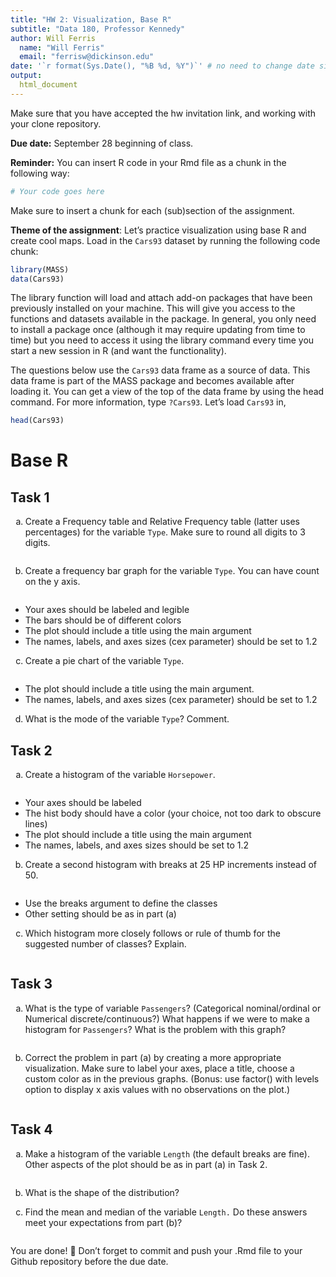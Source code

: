 ```yaml
---
title: "HW 2: Visualization, Base R"
subtitle: "Data 180, Professor Kennedy"
author: Will Ferris
  name: "Will Ferris"
  email: "ferrisw@dickinson.edu"
date: '`r format(Sys.Date(), "%B %d, %Y")`' # no need to change date since this line grabs today's date
output: 
  html_document
---
```


Make sure that you have accepted the hw invitation link, and working with your clone repository.

**Due date:** September 28 beginning of class.

**Reminder:** You can insert R code in your Rmd file as a chunk in the following way:
```r
# Your code goes here
```
Make sure to insert a chunk for each (sub)section of the assignment.

**Theme of the assignment**: Let's practice visualization using base R and create cool maps. Load in the `Cars93` dataset by running the following code chunk:

```r
library(MASS)
data(Cars93)
```

The library function will load and attach add-on packages that have been previously installed on your machine. This will give you access to the functions and datasets available in the package. In general, you only need to install a package once (although it may require updating from time to time) but you need to access it using the library command every time you start a new session in R (and want the functionality). 

The questions below use the `Cars93` data frame as a source of data. This data frame is part of the MASS package and becomes available after loading it. You can get a view of the top of the data frame by using the head command. For more information, type `?Cars93`. Let's load `Cars93` in,
```r
head(Cars93)
```

# Base R
## Task 1
a) Create a Frequency table and Relative Frequency table (latter uses percentages) for the variable `Type`. Make sure to round all digits to 3 digits.
```r

```
b) Create a frequency bar graph for the variable `Type`. You can have count on the y axis.
```r

```

*	Your axes should be labeled and legible
*	The bars should be of different colors
*	The plot should include a title using the main argument
*	The names, labels, and axes sizes (cex parameter) should be set to 1.2

c) Create a pie chart of the variable `Type`.
```r

```

* The plot should include a title using the main argument.
*	The names, labels, and axes sizes (cex parameter) should be set to 1.2

d) What is the mode of the variable `Type`? Comment.


## Task 2 
a) Create a histogram of the variable `Horsepower`.
```r

```

*	Your axes should be labeled
*	The hist body should have a color (your choice, not too dark to obscure lines) 
*	The plot should include a title using the main argument
*	The names, labels, and axes sizes should be set to 1.2

b) Create a second histogram with breaks at 25 HP increments instead of 50.
```r

```

* Use the breaks argument to define the classes
* Other setting should be as in part (a)

c) Which histogram more closely follows or rule of thumb for the suggested number of classes? Explain.
```r

```


## Task 3 
a) What is the type of variable `Passengers`? (Categorical nominal/ordinal or Numerical discrete/continuous?) What happens if we were to make a histogram for `Passengers`? What is the problem with this graph?
```r

```

b) Correct the problem in part (a) by creating a more appropriate visualization. Make sure to label your axes, place a title, choose a custom color as in the previous graphs. (Bonus: use factor() with levels option to display x axis values with no observations on the plot.)
```r

```

## Task 4 
a) Make a histogram of the variable `Length` (the default breaks are fine). Other aspects of the plot should be as in part (a) in Task 2.
```r

```

b) What is the shape of the distribution?


c) Find the mean and median of the variable `Length.` Do these answers meet your expectations from part (b)?
```r

```

You are done! 🏁 Don't forget to commit and push your .Rmd file to your Github repository before the due date.


